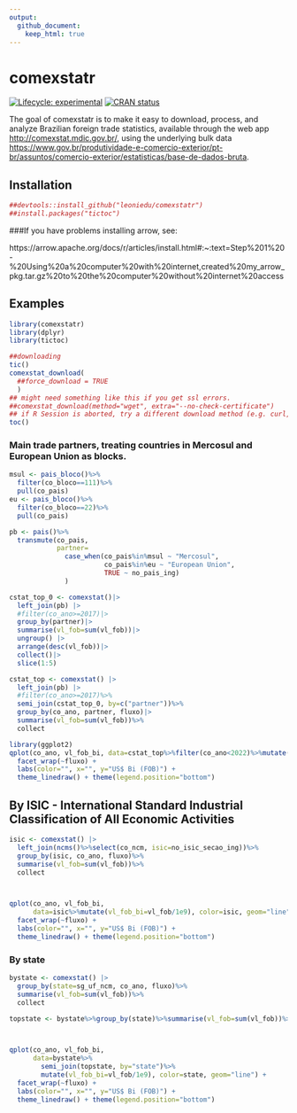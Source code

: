```yaml
---
output:
  github_document:
    keep_html: true
---
```


<!-- README.md is generated from README.Rmd. Please edit that file -->

# comexstatr

<!-- badges: start -->

[![Lifecycle:
experimental](https://img.shields.io/badge/lifecycle-experimental-orange.svg)](https://lifecycle.r-lib.org/articles/stages.html#experimental)
[![CRAN
status](https://www.r-pkg.org/badges/version/comexstatr)](https://CRAN.R-project.org/package=comexstatr)
<!-- badges: end -->

The goal of comexstatr is to make it easy to download, process, and
analyze Brazilian foreign trade statistics, available through the web
app <http://comexstat.mdic.gov.br/>, using the underlying bulk data
<https://www.gov.br/produtividade-e-comercio-exterior/pt-br/assuntos/comercio-exterior/estatisticas/base-de-dados-bruta>.

## Installation

```r
##devtools::install_github("leoniedu/comexstatr")
##install.packages("tictoc")
```

###If you have problems installing arrow, see:

https://arrow.apache.org/docs/r/articles/install.html#:~:text=Step%201%20-%20Using%20a%20computer%20with%20internet,created%20my_arrow_pkg.tar.gz%20to%20the%20computer%20without%20internet%20access


## Examples

``` r
library(comexstatr)
library(dplyr)
library(tictoc)

##downloading
tic()
comexstat_download(
  ##force_download = TRUE
  )
## might need something like this if you get ssl errors. 
##comexstat_download(method="wget", extra="--no-check-certificate")
## if R Session is aborted, try a different download method (e.g. curl, rcurl, wget)
toc()


```

### Main trade partners, treating countries in Mercosul and European Union as blocks.

```r

msul <- pais_bloco()%>%
  filter(co_bloco==111)%>%
  pull(co_pais)
eu <- pais_bloco()%>%
  filter(co_bloco==22)%>%
  pull(co_pais)

pb <- pais()%>%
  transmute(co_pais, 
            partner=
              case_when(co_pais%in%msul ~ "Mercosul",
                        co_pais%in%eu ~ "European Union",
                        TRUE ~ no_pais_ing)
              )

cstat_top_0 <- comexstat()|>
  left_join(pb) |> 
  #filter(co_ano>=2017)|>
  group_by(partner)|>
  summarise(vl_fob=sum(vl_fob))|>
  ungroup() |> 
  arrange(desc(vl_fob))|>
  collect()|>
  slice(1:5)

cstat_top <- comexstat() |>
  left_join(pb) |> 
  #filter(co_ano>=2017)%>%
  semi_join(cstat_top_0, by=c("partner"))%>%
  group_by(co_ano, partner, fluxo)|>
  summarise(vl_fob=sum(vl_fob))%>%
  collect

library(ggplot2)
qplot(co_ano, vl_fob_bi, data=cstat_top%>%filter(co_ano<2022)%>%mutate(vl_fob_bi=vl_fob/1e9), color=partner, geom="line") +
  facet_wrap(~fluxo) +
  labs(color="", x="", y="US$ Bi (FOB)") +
  theme_linedraw() + theme(legend.position="bottom")

```



## By ISIC - International Standard Industrial Classification of All Economic Activities


```r

isic <- comexstat() |> 
  left_join(ncms()%>%select(co_ncm, isic=no_isic_secao_ing))%>%
  group_by(isic, co_ano, fluxo)%>%
  summarise(vl_fob=sum(vl_fob))%>%
  collect



qplot(co_ano, vl_fob_bi, 
      data=isic%>%mutate(vl_fob_bi=vl_fob/1e9), color=isic, geom="line") +
  facet_wrap(~fluxo) +
  labs(color="", x="", y="US$ Bi (FOB)") +
  theme_linedraw() + theme(legend.position="bottom")

```




### By state

```r

bystate <- comexstat() |> 
  group_by(state=sg_uf_ncm, co_ano, fluxo)%>%
  summarise(vl_fob=sum(vl_fob))%>%
  collect

topstate <- bystate%>%group_by(state)%>%summarise(vl_fob=sum(vl_fob))%>%arrange(-vl_fob)%>%head(3)



qplot(co_ano, vl_fob_bi, 
      data=bystate%>%
        semi_join(topstate, by="state")%>%
        mutate(vl_fob_bi=vl_fob/1e9), color=state, geom="line") +
  facet_wrap(~fluxo) +
  labs(color="", x="", y="US$ Bi (FOB)") +
  theme_linedraw() + theme(legend.position="bottom")
```





